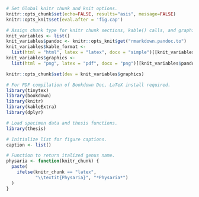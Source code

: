 
```r

# Set Global knitr chunk and knit options.
knitr::opts_chunk$set(echo=FALSE, results="asis", message=FALSE)
knitr::opts_knit$set(eval.after = 'fig.cap')

# Assign chunk type for knitr chunk sections, kable() calls, and graphics device.
knit_variables <- list()
knit_variables$pandoc <- knitr::opts_knit$get("rmarkdown.pandoc.to")
knit_variables$kable_format <-
  list(html = "html", latex = "latex", docx = "simple")[[knit_variables$pandoc]]
knit_variables$graphics <-
  list(html = "png", latex = "pdf", docx = "png")[[knit_variables$pandoc]]

knitr::opts_chunk$set(dev = knit_variables$graphics)

```

```r

# For PDF compilation of Bookdown Doc, LaTeX install required.
library(tinytex)
library(bookdown)
library(knitr)
library(kableExtra)
library(dplyr)

# Load specimen data and thesis functions.
library(thesis)

# Initialize list for figure captions.
caption <- list()

# Function to return italized genus name.
physaria <- function(knitr_chunk) {
  paste(
    ifelse(knitr_chunk == "latex",
           "\\textit{Physaria}", "*Physaria*")
  )
}

```
